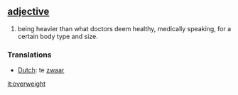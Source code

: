 == [[adjective]] ==
#being heavier than what doctors deem healthy, medically speaking, for a certain body type and size.

=== Translations ===
*[[Dutch]]: te [[zwaar]]

[[it:overweight]]